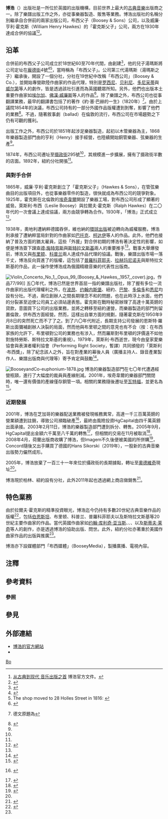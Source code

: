 {{Infobox publisher
| name         = 博浩<br />Boosey & Hawkes
| image        = [[File:Boosey_&_Hawkes_logo.svg|250px]]
| caption      =
| parent       = 
| status       = 
| traded_as    =
| predecessor  =
| founded      = 1930年
| founder      = 萊斯利·布西（Leslie Boosey）<br>拉爾夫·霍克斯（Ralph Hawkes）
| successor    = 
| country      = 
| headquarters = {{GBR}}[[倫敦|倫敦]][[奧德維奇|奧德維奇]]
| distribution = 
| keypeople    = 
| publications = 樂譜、樂器
| topics       = 
| genre        = 
| imprints     = 
| revenue      = 
| owner        =
| numemployees =
| url          = {{URL|https://www.boosey.com/|Boosey.com}}
}}

'''博浩'''（{{lang-en|<u>'''B'''</u>oosey & <u>'''H'''</u>awkes}}）出版社是一所位於英國的出版機構，目前世界上最大的[[古典音樂|古典音樂]]出版商之一。除了樂譜出版工作之外，亦從事樂器製造、販售等業務。博浩出版社的名稱分別繼承自合併前的兩家出版公司，布西父子（Boosey & Sons）公司，以及威廉·亨利·霍克斯（William Henry Hawkes）的「霍克斯父子」公司，兩方在1930年達成合併的協議<ref>[https://www.boosey.com/downloads/booseyhawkeschinabrochure_weblinked.pdf 从古典到现代 音乐出版之首] {{Wayback|url=https://www.boosey.com/downloads/booseyhawkeschinabrochure_weblinked.pdf |date=20210305230700 }} 博浩官方文件。</ref><ref>{{cite web|title=An Historical Note|url=http://www.boosey.com/pages/corporate/overview/historicalnote.asp|publisher=Boosey & Hawkes|accessdate=2007-05-24|archiveurl=https://web.archive.org/web/20051130125448/http://www.boosey.com/pages/corporate/overview/historicalnote.asp|archivedate=2005-11-30|dead-url=yes}}</ref>。

== 沿革 ==
合併前的布西父子公司成立於18世紀60至70年代間，由{{tsl|en|John Boosey|約翰·布西}}創建<ref name="Burrows2000">{{cite book|author=Simon Burrows|title=French Exile Journalism and European Politics, 1792–1814|url=https://archive.org/details/frenchexilejourn00burr|location=Woodbridge, Suffolk|publisher=Boydell & Brewer Ltd.|year=2000|isbn=978-0-86193-249-8|pages=}}</ref>，他的兒子湯瑪斯將公司定址在[[龐德街|龐德街]]4號<ref name="Boosey: Locations">{{cite web|title=Staff Contacts: London – Rest of the World|url=http://www.boosey.com/pages/aboutus/help/bh_departments.asp?loc=UK|publisher=Boosey & Hawkes|accessdate=2007-10-10|archive-date=2016-12-28|archive-url=https://web.archive.org/web/20161228125612/http://www.boosey.com/pages/aboutus/help/bh_departments.asp?loc=UK|dead-url=no}}</ref><ref>The shop moved to 28 Holles Street in 1816: {{cite web|title=Staff Contacts: London – Rest of the World|url=http://www.boosey.com/pages/aboutus/help/bh_departments.asp?loc=UK|publisher=Boosey & Hawkes|accessdate=2007-10-10|archive-date=2016-12-28|archive-url=https://web.archive.org/web/20161228125612/http://www.boosey.com/pages/aboutus/help/bh_departments.asp?loc=UK|dead-url=no}}</ref>，當時稱為「布西父子」。公司第三代湯瑪斯（湯瑪斯之子）繼承後，開設了一個分社，分社在19世紀中改稱「布西公司」（Boosey & Co.），並開始專營歐陸作曲家的作品代理，特別是[[焦阿基诺·罗西尼|罗西尼]]、[[温琴佐·贝利尼|贝利尼]]、[[葛塔諾·多尼采蒂|多尼采蒂]]與[[朱塞佩·威尔第|威尔第]]等人的劇作，皆是透過該社引進而為英國聽眾所知。另外，他們也出版本土重要作曲家如[[爱德华·埃尔加|埃尔加]]、[[雷夫·佛漢·威廉斯|佛漢·威廉斯]]等人的作品<ref name="Times: Instrumental Role">{{cite news|author=Suzy Jagger|title=Instrumental role in music-making|url=http://business.timesonline.co.uk/tol/business/article1098289.ece|work=[[The_Times|The Times]]|location=London|date=2003-03-20|archive-url=https://web.archive.org/web/20110612020919/http://business.timesonline.co.uk/tol/business/article1098289.ece|archive-date=2011-06-12|accessdate=2020-08-02|dead-url=no}}</ref>。除了樂譜之外，布西公司也從事翻譯業務，最早的翻譯書包括了{{tsl|de|Johann Nikolaus Forkel|約翰·尼古勞斯·佛克爾}}的著作《約·塞·巴赫的一生》（1820年）<ref>{{cite book|author={{tsl|de|Johann Nicolaus Forkel}}|author2=Banker Stephenson (transl.)|title=''Life of J.S. Bach; with a Critical View of His Compositions ...'' Translated from the German. [by Stephenson.]|location=London|publisher=T. Boosey & Co|year=1820}} 德文原題為{{cite book|author=Johann Nicolaus Forkel|title=''Ueber J.S. Bachs Leben, Kunst und Kunstwerke: Für patriotische Verehrer echter musikalischer Kunst ... Mit Bachs Bildniss und Kupfartafeln''|location=Leipzig|publisher=Hoffmeister und Kühnel|year=1802|oclc=243456252}}</ref>。由於上議院1854年的決議，布西公司持有的一部分外國作品版權遭到剝奪，影響了他們的業務<ref name="Grove: Boosey & Hawkes">{{cite book|author=D[avid] J[ames] Blaikley|author2=William C. Smith|author3=Peter Ward Jones|contribution=Boosey & Hawkes|editor=L. Macy|title=Grove Music Online|url=http://www.grovemusic.com|accessdate=2007-06-14|archive-date=2007-07-21|archive-url=https://www.webcitation.org/5QVcssKES?url=http://www.grovemusic.com/|dead-url=no}}</ref>。不過，隨著敘事劇（ballad）在倫敦的流行，布西公司在市場趨勢之下仍有可觀的獲利。

出版工作之外，布西公司於1851年起涉足樂器製造，起初以木管樂器為主，1868年樂器製造部門由{{tsl|en|Distin family|迪斯丁家族}}的亨利（Henry）接手經營，也陸續開始銅管樂器、弦樂器的生產<ref name="Times: Instrumental Role"/>。

1874年，布西公司遷址至[[摄政街|摄政街]]295號<ref name="Boosey: Locations"/>，其規模進一步擴展，擁有了摄政街半數的店面。1892年，紐約分社開張<ref name="Times: Instrumental Role"/>。

=== 與對手合併 ===
1865年，威廉·亨利·霍克斯創立了「霍克斯父子」（Hawkes & Sons），在管弦樂曲目的出版項目外，也從事樂器零件的製造，很快就成為布西公司的競爭對象{{efn|霍克斯父子佔優的曲目主要在銅管樂隊與軍樂隊方面。}}。1925年，霍克斯在北倫敦的[[埃奇韋爾|埃奇韋爾]]開設了樂器工場，對布西公司形成了顯著的威脅。萊斯利·布西（Leslie Boosey）與拉爾夫·霍克斯（Ralph Hawkes）在二〇年代的一次會議上達成協議，兩方由競爭轉為合作。1930年，「博浩」正式成立{{efn|此譯名的音譯與行文中的各人物顯有不同，惟實是參考官方名稱的結果，特此提出。}}<ref name="Telegraph: Boosey & Hawkes">{{cite news|author=Helen Wallace|title=Musical marriage that soared – and soured|url=https://www.telegraph.co.uk/arts/main.jhtml?xml=/arts/2007/04/26/bmbnh126.xml|work=[[The_Daily_Telegraph|The Daily Telegraph]] (Review)|location=London|date=2007-04-26|archive-url=https://web.archive.org/web/20110604110251/http://www.telegraph.co.uk/culture/music/classicalmusic/3664684/Musical-marriage-that-soared-and-soured.html|archive-date=2011-06-04|accessdate=2020-12-29|dead-url=yes}}</ref>。

1938年，奧地利遭納粹德國吞併，維也納的[[環球出版|環球出版]]被迫轉向為威權服務，博浩則承接了遭納粹當局針對的作曲家如[[巴托克·贝拉|巴托克]]、[[柯达伊·佐尔丹|柯达伊]]等人的作品。此外，他們也接納了普及方面的猶太雇員，這些「外援」對合併初期的博浩有著決定性的影響，如{{tsl|en|Ernst Roth|恩斯特·羅斯}}便是博浩簽下[[理查德·施特劳斯|理查德·施特劳斯]]與[[伊戈尔·费奥多罗维奇·斯特拉文斯基|斯特拉文斯基]]兩人的重要推手{{efn|另外，[[阿诺德·勋伯格|阿诺德·勋伯格]]的學生爾溫·史坦（Erwin Stein），以及[[安东·韦伯恩|安东·韦伯恩]]的學生列奧波德·斯賓納（Leopold Spinner）等人，也陸續在戰前戰後「投奔」倫敦，對博浩的發展是一大助力。}}<ref name="Telegraph: Boosey & Hawkes"/>。戰事大舉爆發前，博浩又與[[本杰明·布里顿|布里顿]]、[[阿隆·科普兰|科普兰]]兩人達成作品代理的協議{{efn|其中，布里顿是在創辦人拉爾夫·霍克斯的堅持下才簽下，公司大部分董事對此不表支持。}}。戰後，樂譜出版市場一落千丈，博浩反向買進了{{tsl|en|Editions Russes|俄國音樂作品}}的版權，這包括了[[謝爾蓋·謝爾蓋耶維奇·普羅科菲耶夫|普羅科菲耶夫]]、[[谢尔盖·瓦西里耶维奇·拉赫玛尼诺夫|拉赫玛尼诺夫]]與斯特拉文斯基的作品，此一操作使博浩成為俄國精緻音樂的代表性出版商。

[[File:Violin_Concerto_No_1,_Opus_99_(Boosey_&_Hawkes,_1957,_cover).jpg|thumb]]，作品77/99]]
五〇年代，博浩已然是世界首屈一指的樂譜出版社，除了握有多位一流作曲家的出版代理權利之外，在[[波昂|波昂]]、[[约翰内斯堡|约翰内斯堡]]、紐約、[[巴黎|巴黎]]、[[多倫多|多倫多]]和[[悉尼|悉尼]]均設有分社。不過，兩位創辦人之間長期理念不和的問題，也在此時浮上水面，他們的分裂甚至迫使公司員工必須站邊表態。霍克斯在戰時秘密辦理了高達十萬英鎊的貸款，意圖買下公司的出版業務，並將之轉移至紐約運營，而樂器製造的部門則留置倫敦，供布西方面經營。然而，這樣出自單方面的規劃，隨著霍克斯在1950年9月8日的突然死亡而不了了之。到了六〇年代附近，長期支持公司發展的恩斯特·羅斯出面彌補創辦人決裂的局面，然而他與布里顿之間的意見也有不合（按：在布西家族的允許下，布里頓對公司的業務也有涉入，然而羅斯對布里頓的評價遠不如他對施特勞斯、斯特拉文斯基的重視）。1979年，萊斯利·布西逝世，現今由皇家愛樂協會與表演者權利協會（Performing Right Society，暫譯）共同頒發的「萊斯利·布西獎」，除了紀念該人之外，旨在對產業的幕後人員（廣播主持人、錄音產業製作人、樂譜出版商與代理等）寄予肯定與鼓勵<ref>{{cite web|title=Leslie Boosey Award|url=http://www.royalphilharmonicsociety.org.uk/?page=awards/boosey/|publisher={{tsl|en|Royal Philharmonic Society}}|accessdate=2007-05-25|archive-date=2020-10-27|archive-url=https://web.archive.org/web/20201027111554/https://royalphilharmonicsociety.org.uk/?page=awards%2Fboosey%2F|dead-url=no}}</ref>。

[[File:BooseyandCo-euphonium-1878.jpg|thumb]]
博浩的樂器製造部門在七〇年代遭遇經營瓶頸，進行了大幅度的裁員與產線削減。2001年，埃奇韋爾的樂器部門關閉時，唯一還有價值的產線僅存銅管一項。相關的業務隨後遷址至[[沃特福德_(赫特福德郡)|瓦特福]]，並更名為{{tsl|en|Besson (music company)|貝松公司}}<ref name="Guardian: Test Your Strength">{{cite news|last=Wyse|first=Pascal|title=Test Your Strength|url=http://arts.guardian.co.uk/filmandmusic/story/0,,1998192,00.html|work=[[The_Guardian|The Guardian]]|date=2007-01-26}}</ref>。

=== 近期發展 ===
2001年，博浩在芝加哥的樂器配送業務被發現帳務異常，高達一千三百萬英鎊的營業額遭到註銷，導致公司瀕臨破產<ref>{{cite news|last=Osborne|first=Alistair|title=Bad Vibes from Chicago Shake Boosey & Hawkes|url=https://www.telegraph.co.uk/money/main.jhtml?xml=/money/2000/11/17/cnboos17.xml|work=[[The_Daily_Telegraph|The Daily Telegraph]]|date=2001-03-21}}{{Dead link}} {{cite news|last=Osborne|first=Alistair|title=Chicago Blues for Boosey|url=https://www.telegraph.co.uk/money/main.jhtml?xml=/money/2000/09/13/cnboos13.xml|work=[[The_Daily_Telegraph|The Daily Telegraph]]|date=2001-03-21}}{{Dead link}}</ref>，最終由風險投資HgCapital由四千萬英鎊出面承接。2003年2月11日，博浩的樂器製造部門遭到拆分、轉售{{efn|包括製造單簧管的[[比費·庫姆布恩公司|比費·庫姆布恩公司]]，以及製造吉他的霍夫納（Höfner）公司。}}。2005年9月，HgCapital提出金額六千萬至八千萬的轉售<ref>{{cite news|last=Wachman|first=Richard|title=Boosey & Hawkes Up for Sale as Owner Seeks Quick £80m|url=http://observer.guardian.co.uk/business/story/0,,1572455,00.html|work=[[The_Observer|The Observer]]|date=2005-09-18}}</ref>，但相關的交易在11月被取消<ref>{{cite news|last=Dennis|first=Guy|title=Boosey & Hawkes Rebuffs Bono as Sale is Cancelled|url=https://www.telegraph.co.uk/money/main.jhtml?xml=/money/2005/11/20/cnbnh20.xml|work=[[The_Daily_Telegraph|The Daily Telegraph]]|date=2005-11-19}}{{Dead link}}</ref>。2008年4月，荷蘭出版商{{tsl|en|Imagem}}收購了博浩，但Imagem不久後便被美國的{{tsl|en|Concord Music}}所併購<ref>{{Cite news|last=Sisario|first=Ben|url=https://www.nytimes.com/2017/06/02/business/media/concord-bicycle-music-imagem-music-group.html|title=Concord Bicycle Music Adds to Its Catalog, Acquiring Imagem Music Group|date=2017-06-02|work=The New York Times|access-date=2020-02-18|language=en-US|issn=0362-4331|archive-date=2020-12-20|archive-url=https://web.archive.org/web/20201220112511/https://www.nytimes.com/2017/06/02/business/media/concord-bicycle-music-imagem-music-group.html|dead-url=no}}</ref>，Concord隨後又出手購買了德國的Hans Sikorski（2019年），一股新的古典音樂出版勢力儼然成形。

2005年，博浩放棄了一百三十一年來位於攝政街的長期據點，轉址至[[奧德維奇|奧德維奇]]現址<ref name="Boosey: Locations"/>。

博浩現於柏林、紐約設有分社{{efn|美國地區的業務由哈爾·倫納德集團（Hal Leonard Corp.）代行。}}，此外2011年起也透過網上商店做銷售<ref>{{cite web|title=Boosey & Hawkes puts scores online|url=http://www.thestrad.com/Article.asp?ArticleID=1870|publisher=The Strad|accessdate=2011-12-27|archive-date=2012-09-13|archive-url=https://archive.today/20120913012510/http://www.thestrad.com/Article.asp?ArticleID=1870|dead-url=yes}}</ref>。

== 特色業務 ==
由於拉爾夫·霍克斯的精準投資眼光，博浩迄今仍持有多數20世紀古典音樂作品的版權<ref name="Boosey website: Welcome">{{cite web|last=Minch|first=John|title=Welcome to our World of Music|url=http://www.boosey.com/pages/corporate/|publisher=Boosey & Hawkes|accessdate=2007-05-24|archiveurl=https://web.archive.org/web/20070513171819/http://www.boosey.com/pages/corporate/|archivedate=2007-05-13|dead-url=yes}}</ref>，包括[[伦纳德·伯恩斯坦|伯恩斯坦]]、布里顿、科普兰、普羅科菲耶夫以及斯特拉文斯基等20世紀主要作曲家的作品。當代英國作曲家如[[约翰·库利奇·亚当斯|约翰·库利奇·亚当斯]]、{{tsl|en|Karl Jenkins|卡爾·詹肯斯}}、{{tsl|en|James MacMillan|詹姆斯·麥美倫}}、{{tsl|en|Mark-Anthony Turnage|馬克-安東尼·圖爾納吉}}以及[[斯蒂夫·莱奇|斯蒂夫·莱奇]]等人的創作，亦是透過博浩的協助出版、問世。此外，紐約分社亦著重於美國作曲家作品的出版與推廣<ref name="Grove: Boosey & Hawkes"/>。

博浩亦下設媒體部門「布西媒體」（BooseyMedia），製播廣播、電視內容。

== 注釋 ==
{{notelist}}

== 參考資料 ==
=== 參照 ===
{{reflist|2}}

== 參見 ==
{{portal|古典音樂}}

== 外部連結 ==
* [https://www.boosey.com/ 博浩的官方網站] {{Wayback|url=https://www.boosey.com/ |date=20210214124636 }}
* {{IMSLP|id=Scores published by Boosey & Hawkes|cname=博浩出版社}}

[[分類:樂譜出版公司|Bo]]